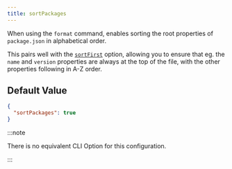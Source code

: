 ```yaml
---
title: sortPackages
---
```


When using the `format` command, enables sorting the root properties of `package.json` in alphabetical order.

This pairs well with the [`sortFirst`](/syncpack/config/sort-first) option, allowing you to ensure that eg. the `name` and `version` properties are always at the top of the file, with the other properties following in A-Z order.

## Default Value

```json title=".syncpackrc"
{
  "sortPackages": true
}
```

:::note

There is no equivalent CLI Option for this configuration.

:::
